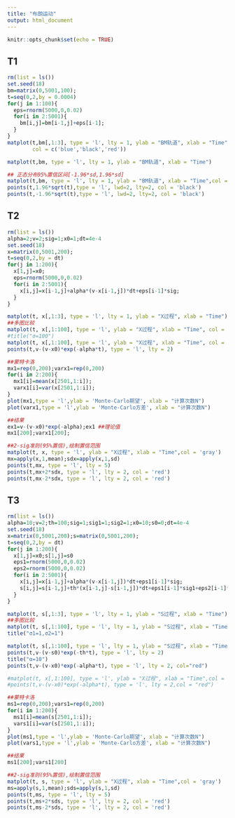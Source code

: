 ```yaml
---
title: "布朗运动"
output: html_document
---
```


```r
knitr::opts_chunk$set(echo = TRUE)
```

## T1
```r
rm(list = ls())
set.seed(18)
bm=matrix(0,5001,100);
t=seq(0,2,by = 0.0004)
for(j in 1:100){
  eps=rnorm(5000,0,0.02)
  for(i in 2:5001){
    bm[i,j]=bm[i-1,j]+eps[i-1];
  }
}
matplot(t,bm[,1:3], type = 'l', lty = 1, ylab = "BM轨道", xlab = "Time",
        col = c('blue','black','red'))
```
```r
matplot(t,bm, type = 'l', lty = 1, ylab = "BM轨道", xlab = "Time")

## 正态分布95%置信区间[-1.96*sd,1.96*sd]
matplot(t,bm, type = 'l', lty = 1, ylab = "BM轨道", xlab = "Time",col = 'gray')
points(t,1.96*sqrt(t),type = 'l', lwd=2, lty=2, col = 'black')
points(t,-1.96*sqrt(t),type = 'l', lwd=2, lty=2, col = 'black')
```

## T2
```r
rm(list = ls())
alpha=2;v=2;sig=1;x0=1;dt=4e-4
set.seed(18)
x=matrix(0,5001,200);
t=seq(0,2,by = dt)
for(j in 1:200){
  x[1,j]=x0;
  eps=rnorm(5000,0,0.02)
  for(i in 2:5001){
    x[i,j]=x[i-1,j]+alpha*(v-x[i-1,j])*dt+eps[i-1]*sig;
  }
}
```
```r
matplot(t, x[,1:3], type = 'l', lty = 1, ylab = "X过程", xlab = "Time")
##多图比较
matplot(t, x[,1:100], type = 'l', ylab = "X过程", xlab = "Time", col = 'gray')
#title("σ=100")
matplot(t, x[,1:100], type = 'l', ylab = "X过程", xlab = "Time", col = 'gray')
points(t,v-(v-x0)*exp(-alpha*t), type = 'l', lty = 2)
```
```r
##蒙特卡洛
mx1=rep(0,200);varx1=rep(0,200)
for(i in 2:200){
  mx1[i]=mean(x[2501,1:i]);
  varx1[i]=var(x[2501,1:i]);
}
plot(mx1,type = 'l',ylab = 'Monte-Carlo期望', xlab = "计算次数N")
plot(varx1,type = 'l',ylab = 'Monte-Carlo方差', xlab = "计算次数N")

##结果
ex1=v-(v-x0)*exp(-alpha);ex1 ##理论值
mx1[200];varx1[200];

##2-sig准则(95%置信),绘制置信范围
matplot(t, x, type = 'l', ylab = "X过程", xlab = "Time",col = 'gray')
mx=apply(x,1,mean);sdx=apply(x,1,sd)
points(t,mx, type = 'l', lty = 5)
points(t,mx+2*sdx, type = 'l', lty = 2, col = 'red')
points(t,mx-2*sdx, type = 'l', lty = 2, col = 'red')
```

## T3
```r
rm(list = ls())
alpha=10;v=2;th=100;sig=1;sig1=1;sig2=1;x0=10;s0=0;dt=4e-4
set.seed(18)
x=matrix(0,5001,200);s=matrix(0,5001,200);
t=seq(0,2,by = dt)
for(j in 1:200){
  x[1,j]=x0;s[1,j]=s0
  eps1=rnorm(5000,0,0.02)
  eps2=rnorm(5000,0,0.02)
  for(i in 2:5001){
    x[i,j]=x[i-1,j]+alpha*(v-x[i-1,j])*dt+eps1[i-1]*sig;
    s[i,j]=s[i-1,j]+th*(x[i-1,j]-s[i-1,j])*dt+eps1[i-1]*sig1+eps2[i-1]*sig2
  }
}
```
```r
matplot(t, s[,1:3], type = 'l', lty = 1, ylab = "S过程", xlab = "Time")
##多图比较
matplot(t, s[,1:100], type = 'l', lty = 1, ylab = "S过程", xlab = "Time", col="gray")
title("σ1=1,σ2=1")
```
```r
matplot(t, s[,1:100], type = 'l', lty = 1, ylab = "S过程", xlab = "Time",col = 'gray')
points(t,v-(v-s0)*exp(-th*t), type = 'l', lty = 2)
title("α=10")
points(t,v-(v-x0)*exp(-alpha*t), type = 'l', lty = 2, col="red")

#matplot(t, x[,1:100], type = 'l', ylab = "X过程", xlab = "Time",col = 'gray')
#points(t,v-(v-x0)*exp(-alpha*t), type = 'l', lty = 2,col = "red")
```
```r
##蒙特卡洛
ms1=rep(0,200);vars1=rep(0,200)
for(i in 1:200){
  ms1[i]=mean(s[2501,1:i]);
  vars1[i]=var(s[2501,1:i]);
}
plot(ms1,type = 'l',ylab = 'Monte-Carlo期望', xlab = "计算次数N")
plot(vars1,type = 'l',ylab = 'Monte-Carlo方差', xlab = "计算次数N")

##结果
ms1[200];vars1[200]

##2-sig准则(95%置信),绘制置信范围
matplot(t, s, type = 'l', ylab = "X过程", xlab = "Time",col = 'gray')
ms=apply(s,1,mean);sds=apply(s,1,sd)
points(t,ms, type = 'l', lty = 5)
points(t,ms+2*sds, type = 'l', lty = 2, col = 'red')
points(t,ms-2*sds, type = 'l', lty = 2, col = 'red')
```
